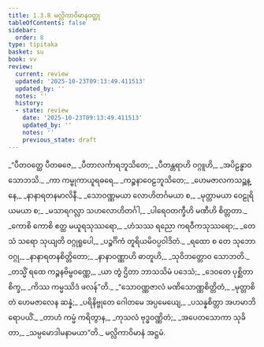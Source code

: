 ```yaml
---
title: 1.3.8 မလ္လိကာဝိမာနဝတ္ထု
tableOfContents: false
sidebar:
  order: 8
type: tipitaka
basket: su
book: vv
review:
  current: review
  updated: '2025-10-23T09:13:49.411513'
  updated_by: ''
  notes: ''
  history:
  - state: review
    date: '2025-10-23T09:13:49.411513'
    updated_by: ''
    notes: ''
    previous_state: draft
---
```



<ReviewStatus review={frontmatter.review} showDetails={true} />

<HypothesisAnnotation frontmatter={frontmatter} />

<DynamicBreadcrumb />

<Division number="658" book="vv" e="ch" v="19" p="52">

<Paragraph number="498" type="verses" book="vv">
_“ပီတဝတ္ထေ ပီတဓဇေ,_  
_ပီတာလင်္ကာရဘူသိတေ;_  
_ပီတန္တရာဟိ ဝဂ္ဂူဟိ,_  
_အပိဠန္ဓာဝ သောဘသိ._  

</Paragraph>

</Division>
<Division number="659" book="vv" e="ch" v="19" p="53">

<Paragraph number="499" type="verses" book="vv">
_ကာ ကမ္ဗုကာယူရဓရေ,_  
_ကဉ္စနာဝေဠဘူသိတေ;_  
_ဟေမဇာလကသဉ္ဆန္နေ,_  
_နာနာရတနမာလိနီ._  

</Paragraph>

</Division>
<Division number="660" book="vv" e="ch" v="19" p="53">

<Paragraph number="500" type="verses" book="vv">
_သောဝဏ္ဏမယာ လောဟိတင်္ဂမယာ စ,_  
_မုတ္တာမယာ ဝေဠုရိယမယာ စ;_  
_မသာရဂလ္လာ သဟလောဟိတင်္ဂါ,_  
_ပါရေဝတက္ခီဟိ မဏီဟိ စိတ္တတာ._  

</Paragraph>

</Division>
<Division number="661" book="vv" e="ch" v="19" p="53">

<Paragraph number="501" type="verses" book="vv">
_ကောစိ ကောစိ ဧတ္ထ မယူရသုဿရော,_  
_ဟံသဿ ရညော ကရဝီကသုဿရော;_  
_တေသံ သရော သုယျတိ ဝဂ္ဂုရူပေါ,_  
_ပဉ္စင်္ဂိကံ တူရိယမိဝပ္ပဝါဒိတံ._  

</Paragraph>

</Division>
<Division number="662" book="vv" e="ch" v="19" p="53">

<Paragraph number="502" type="verses" book="vv">
_ရထော စ တေ သုဘော ဝဂ္ဂု,_  
_နာနာရတနစိတ္တိတော;_  
_နာနာဝဏ္ဏာဟိ ဓာတူဟိ,_  
_သုဝိဘတ္တောဝ သောဘတိ._  

</Paragraph>

</Division>
<Division number="663" book="vv" e="ch" v="19" p="53">

<Paragraph number="503" type="verses" book="vv">
_တသ္မိံ ရထေ ကဉ္စနဗိမ္ဗဝဏ္ဏေ,_  
_ယာ တွံ ဌိတာ ဘာသသိမံ ပဒေသံ;_  
_ဒေဝတေ ပုစ္ဆိတာစိက္ခ,_  
_ကိဿ ကမ္မဿိဒံ ဖလန်”တိ._  

</Paragraph>

</Division>
<Division number="664" book="vv" e="ch" v="19" p="53">

<Paragraph number="504" type="verses" book="vv">
_“သောဝဏ္ဏဇာလံ မဏိသောဏ္ဏစိတ္တိတံ,_  
_မုတ္တာစိတံ ဟေမဇာလေန ဆန္နံ;_  
_ပရိနိဗ္ဗုတေ ဂေါတမေ အပ္ပမေယျေ,_  
_ပသန္နစိတ္တာ အဟမာဘိရောပယိံ._  

</Paragraph>

</Division>
<Division number="665" book="vv" e="ch" v="19" p="53">

<Paragraph number="505" type="verses" book="vv">
_တာဟံ ကမ္မံ ကရိတွာန,_  
_ကုသလံ ဗုဒ္ဓဝဏ္ဏိတံ;_  
_အပေတသောကာ သုခိတာ,_  
_သမ္ပမောဒါမနာမယာ”တိ._  


</Paragraph>
</Division>

<Paragraph number="506" type="center" book="vv">
မလ္လိကာဝိမာနံ အဋ္ဌမံ.
</Paragraph>